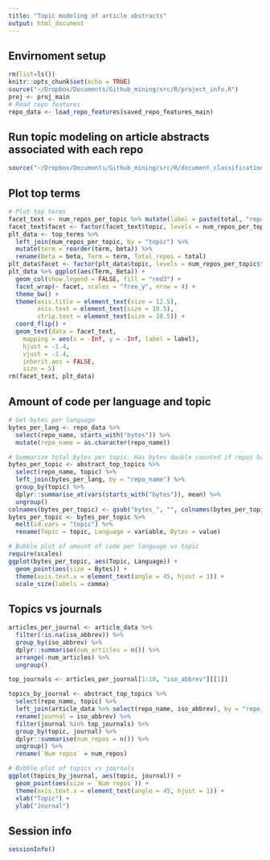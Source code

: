 ```yaml
---
title: "Topic modeling of article abstracts"
output: html_document
---
```


## Envirnoment setup

```r
rm(list=ls())
knitr::opts_chunk$set(echo = TRUE)
source("~/Dropbox/Documents/Github_mining/src/R/project_info.R")
proj <- proj_main
# Read repo features
repo_data <- load_repo_features(saved_repo_features_main)
```

## Run topic modeling on article abstracts associated with each repo

```r
source("~/Dropbox/Documents/Github_mining/src/R/document_classification/topics.R", local = TRUE)
```

## Plot top terms

```r
# Plot top terms
facet_text <- num_repos_per_topic %>% mutate(label = paste(total, "repos"))
facet_text$facet <- factor(facet_text$topic, levels = num_repos_per_topic$topic)
plt_data <- top_terms %>%
  left_join(num_repos_per_topic, by = "topic") %>%
  mutate(term = reorder(term, beta)) %>%
  rename(Beta = beta, Term = term, Total_repos = total)
plt_data$facet <- factor(plt_data$topic, levels = num_repos_per_topic$topic)
plt_data %>% ggplot(aes(Term, Beta)) +
  geom_col(show.legend = FALSE, fill = "red3") +
  facet_wrap(~ facet, scales = "free_y", nrow = 4) +
  theme_bw() +
  theme(axis.title = element_text(size = 12.5),
        axis.text = element_text(size = 10.5),
        strip.text = element_text(size = 10.5)) +
  coord_flip() + 
  geom_text(data = facet_text,
    mapping = aes(x = -Inf, y = -Inf, label = label),
    hjust = -1.4,
    vjust = -1.4,
    inherit.aes = FALSE,
    size = 5)
rm(facet_text, plt_data)
```


## Amount of code per language and topic

```r
# Get bytes per language
bytes_per_lang <- repo_data %>% 
  select(repo_name, starts_with("bytes")) %>%
  mutate(repo_name = as.character(repo_name))

# Summarize total bytes per topic. Has bytes double counted if repos have multiple topics.
bytes_per_topic <- abstract_top_topics %>% 
  select(repo_name, topic) %>% 
  left_join(bytes_per_lang, by = "repo_name") %>% 
  group_by(topic) %>% 
  dplyr::summarise_at(vars(starts_with("bytes")), mean) %>%
  ungroup()
colnames(bytes_per_topic) <- gsub("bytes_", "", colnames(bytes_per_topic))
bytes_per_topic <- bytes_per_topic %>% 
  melt(id.vars = "topic") %>%
  rename(Topic = topic, Language = variable, Bytes = value)

# Bubble plot of amount of code per language vs topic
require(scales)
ggplot(bytes_per_topic, aes(Topic, Language)) + 
  geom_point(aes(size = Bytes)) +
  theme(axis.text.x = element_text(angle = 45, hjust = 1)) +
  scale_size(labels = comma)
```


## Topics vs journals

```r
articles_per_journal <- article_data %>% 
  filter(!is.na(iso_abbrev)) %>%
  group_by(iso_abbrev) %>% 
  dplyr::summarise(num_articles = n()) %>% 
  arrange(-num_articles) %>%
  ungroup()

top_journals <- articles_per_journal[1:10, "iso_abbrev"][[1]]

topics_by_journal <- abstract_top_topics %>% 
  select(repo_name, topic) %>% 
  left_join(article_data %>% select(repo_name, iso_abbrev), by = "repo_name") %>% 
  rename(journal = iso_abbrev) %>%
  filter(journal %in% top_journals) %>%
  group_by(topic, journal) %>%
  dplyr::summarise(num_repos = n()) %>%
  ungroup() %>%
  rename(`Num repos` = num_repos)

# Bubble plot of topics vs journals
ggplot(topics_by_journal, aes(topic, journal)) + 
  geom_point(aes(size = `Num repos`)) + 
  theme(axis.text.x = element_text(angle = 45, hjust = 1)) +
  xlab("Topic") +
  ylab("Journal")
```

## Session info

```r
sessionInfo()
```

